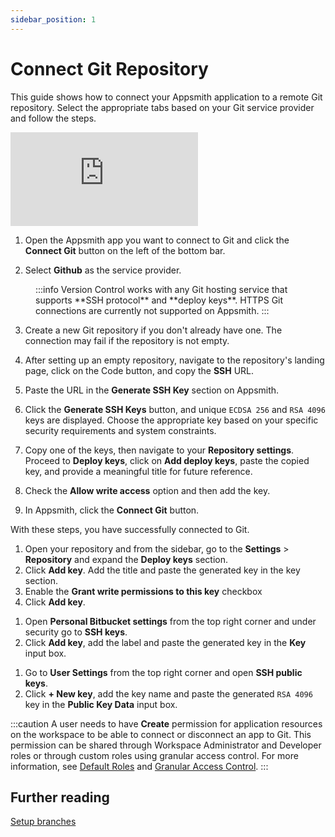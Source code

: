 ```yaml
---
sidebar_position: 1
---
```


# Connect Git Repository

This guide shows how to connect your Appsmith application to a remote Git repository. Select the appropriate tabs based on your Git service provider and follow the steps.


 
<Tabs queryString="version-control">
<TabItem label="GitHub" value="github">

<div style={{ position: "relative", paddingBottom: "calc(50.520833333333336% + 41px)", height: "0", width: "100%" }}>
  <iframe src="https://demo.arcade.software/DCYRQLLanyMru29sVk9i?embed" frameborder="0" loading="lazy" webkitallowfullscreen mozallowfullscreen allowfullscreen style={{ position: "absolute", top: "0", left: "0", width: "100%", height: "100%", colorScheme: "light" }} title="Appsmith | Connect Data">
  </iframe>
</div>



1. Open the Appsmith app you want to connect to Git and click the **Connect Git** button on the left of the bottom bar.

2. Select **Github** as the service provider. 

<dd>
:::info
Version Control works with any Git hosting service that supports **SSH protocol** and **deploy keys**. HTTPS Git connections are currently not supported on Appsmith.
:::

</dd>

3. Create a new Git repository if you don't already have one. The connection may fail if the repository is not empty.

4. After setting up an empty repository, navigate to the repository's landing page, click on the Code button, and copy the **SSH** URL.

5. Paste the URL in the **Generate SSH Key** section on Appsmith.

6. Click the **Generate SSH Keys** button, and unique `ECDSA 256` and `RSA 4096` keys are displayed. Choose the appropriate key based on your specific security requirements and system constraints.

7. Copy one of the keys, then navigate to your **Repository settings**. Proceed to **Deploy keys**, click on **Add deploy keys**, paste the copied key, and provide a meaningful title for future reference.

8. Check the **Allow write access** option and then add the key.

9. In Appsmith, click the **Connect Git** button.

With these steps, you have successfully connected to Git.


</TabItem>
<TabItem label="GitLab" value="gitlab">

1. Open your repository and from the sidebar, go to the **Settings** > **Repository** and expand the **Deploy keys** section.
2. Click **Add key**. Add the title and paste the generated key in the key section.
3. Enable the **Grant write permissions to this key** checkbox 
4. Click **Add key**.

</TabItem>
<TabItem label="Bitbucket" value="bitbucket">

1. Open **Personal Bitbucket settings** from the top right corner and under security go to **SSH keys**.
2. Click **Add key**, add the label and paste the generated key in the **Key** input box.

</TabItem>
<TabItem label="Azure" value="azure">

1. Go to **User Settings** from the top right corner and open **SSH public keys**.
2. Click **+ New key**, add the key name and paste the generated `RSA 4096` key in the **Public Key Data** input box.

</TabItem>
</Tabs>


:::caution
A user needs to have **Create** permission for application resources on the workspace to be able to connect or disconnect an app to Git. This permission can be shared through Workspace Administrator and Developer roles or through custom roles using granular access control. For more information, see [Default Roles](/advanced-concepts/invite-users#default-roles-for-workspace) and [Granular Access Control](/advanced-concepts/granular-access-control/roles#application-resources).
:::

## Further reading

[Setup branches](/advanced-concepts/version-control-with-git/working-with-branches)
